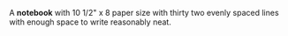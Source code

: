 A '''notebook''' with 10 1<math>/</math>2" x 8 paper size with thirty two evenly spaced lines with enough space to write reasonably neat.